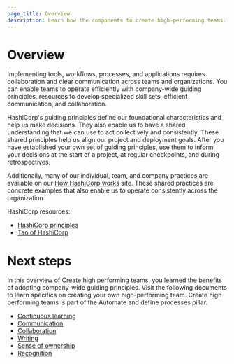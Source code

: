 ```yaml
---
page_title: Overview
description: Learn how the components to create high-performing teams.
---
```


# Overview

Implementing tools, workflows, processes, and applications requires collaboration and clear communication across teams and organizations. You can enable teams to operate efficiently with company-wide guiding principles, resources to develop specialized skill sets, efficient communication, and collaboration.

HashiCorp's guiding principles define our foundational characteristics and help us make decisions. They also enable us to have a shared understanding that we can use to act collectively and consistently. These shared principles help us align our project and deployment goals. After you have established your own set of guiding principles, use them to inform your decisions at the start of a project, at regular checkpoints, and during retrospectives.

Additionally, many of our individual, team, and company practices are available on our [How HashiCorp works](https://works.hashicorp.com/) site. These shared practices are concrete examples that also enable us to operate consistently across the organization.

HashiCorp resources:

- [HashiCorp principles](https://www.hashicorp.com/company/principles)
- [Tao of HashiCorp](https://www.hashicorp.com/en/tao-of-hashicorp)

# Next steps

In this overview of Create high performing teams, you learned the benefits of adopting company-wide guiding principles. Visit the following documents to learn specifics on creating your own high-performing team. Create high performing teams is part of the Automate and define processes pillar.

- [Continuous learning](/well-architected-framework/automate-and-define-processes/create-high-performing-teams/continuous-learning)
- [Communication](/well-architected-framework/automate-and-define-processes/create-high-performing-teams/communication)
- [Collaboration](/well-architected-framework/automate-and-define-processes/create-high-performing-teams/collaboration)
- [Writing](/well-architected-framework/automate-and-define-processes/create-high-performing-teams/writing)
- [Sense of ownership](/well-architected-framework/automate-and-define-processes/create-high-performing-teams/sense-of-ownership)
- [Recognition](/well-architected-framework/automate-and-define-processes/create-high-performing-teams/recognition)
